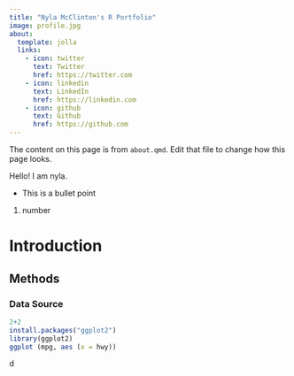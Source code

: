 ```yaml
---
title: "Nyla McClinton's R Portfolio"
image: profile.jpg
about:
  template: jolla
  links:
    - icon: twitter
      text: Twitter
      href: https://twitter.com
    - icon: linkedin
      text: LinkedIn
      href: https://linkedin.com
    - icon: github
      text: Github
      href: https://github.com
---
```


The content on this page is from `about.qmd`. Edit that file to change how this page looks.

Hello! I am nyla.

-   This is a bullet point

1.  number

# Introduction

## Methods

### Data Source

```r
2+2
install.packages("ggplot2")
library(ggplot2)
ggplot (mpg, aes (x = hwy))

```

d
